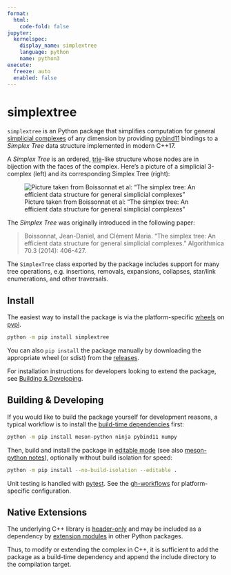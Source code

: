 ```yaml
---
format:
  html:
    code-fold: false
jupyter: 
  kernelspec:
    display_name: simplextree
    language: python
    name: python3
execute: 
  freeze: auto
  enabled: false
---
```


# simplextree

`simplextree` is an Python package that simplifies computation for general [simplicial complexes](https://en.wikipedia.org/wiki/Simplicial_complex) of any dimension by providing [pybind11](https://github.com/pybind/pybind11) bindings to a _Simplex Tree_ data structure implemented in modern C++17. 

A _Simplex Tree_ is an ordered, [trie](https://en.wikipedia.org/wiki/Trie)-like structure whose nodes are in bijection with the faces of the complex. Here's a picture of a simplicial 3-complex (left) and its corresponding Simplex Tree (right):

![Picture taken from Boissonnat et al: "The simplex tree: An efficient data structure for general simplicial complexes"](../static/simplextree.png){.preview-image}

The _Simplex Tree_ was originally introduced in the following paper:

> Boissonnat, Jean-Daniel, and Clément Maria. "The simplex tree: An efficient data structure for general simplicial complexes." Algorithmica 70.3 (2014): 406-427.

The `SimplexTree` class exported by the package includes support for many tree operations, e.g. insertions, removals, expansions, collapses, star/link enumerations, and other traversals. 

## Install 

The easiest way to install the package is via the platform-specific [wheels](https://pythonwheels.com/) on [pypi](https://pypi.org/project/simplextree/). 

```bash 
python -m pip install simplextree 
```

You can also `pip install` the package manually by downloading the appropriate wheel (or sdist) from the [releases](https://github.com/peekxc/simplextree-py/releases/). 

For installation instructions for developers looking to extend the package, see [Building & Developing](#building--developing). 

## Building & Developing 

If you would like to build the package yourself for development reasons, a typical workflow is to install the [build-time dependencies](https://pip.pypa.io/en/stable/reference/build-system/pyproject-toml/#build-time-dependencies) first: 

```bash
python -m pip install meson-python ninja pybind11 numpy
```

Then, build and install the package in [editable mode](https://peps.python.org/pep-0660/) (see also [meson-python notes](https://meson-python.readthedocs.io/en/latest/how-to-guides/editable-installs.html)), optionally without build isolation for speed:

```bash
python -m pip install --no-build-isolation --editable .
```

Unit testing is handled with [pytest](https://docs.pytest.org/en/7.4.x/). See the [gh-workflows](https://github.com/peekxc/simplextree-py/actions) for platform-specific configuration. 

## Native Extensions 

The underlying C++ library is [header-only](https://en.wikipedia.org/wiki/Header-only) and may be included as a dependency by [extension modules](https://docs.python.org/3/extending/extending.html) in other Python packages.

Thus, to modify or extending the complex in C++, it is sufficient to add the package as a build-time dependency and append the include directory to the compilation target.

